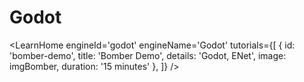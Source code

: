 

# Godot

<LearnHome
    engineId='godot'
    engineName='Godot'
    tutorials={[
        { id: 'bomber-demo', title: 'Bomber Demo', details: 'Godot, ENet', image: imgBomber, duration: '15 minutes' },
    ]} />


